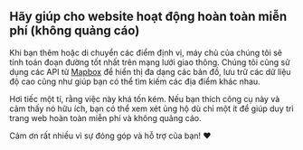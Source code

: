 <script>
</script>

## <HeartHandshake size="18" class="mr-1 inline-block align-baseline" /> Hãy giúp cho website hoạt động hoàn toàn miễn phí (không quảng cáo)

Khi bạn thêm hoặc di chuyển các điểm định vị, máy chủ của chúng tôi sẽ tính toán đoạn đường tốt nhất trên mạng lưới giao thông.
Chúng tôi cũng sử dụng các API từ <a href="https://mapbox.com" target="_blank">Mapbox</a> để hiển thị đa dạng các bản đồ, lưu trữ các dữ liệu độ cao cũng như giúp bạn có thể tìm kiếm các địa điểm khác nhau.

Hơi tiếc một tí, rằng việc này khá tốn kém.
Nếu bạn thích công cụ này và cảm thấy nó hữu ích, bạn có thể xem xét ủng hộ dù chỉ một ít để giúp duy trì trang web hoàn toàn miễn phí và không quảng cáo.

Cảm ơn rất nhiều vì sự đóng góp và hỗ trợ của bạn! ❤️
